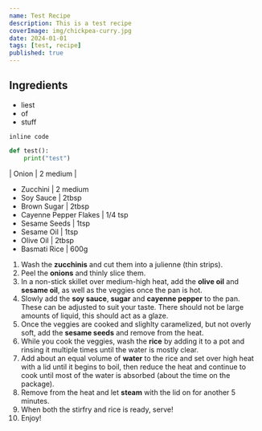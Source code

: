 ```yaml
---
name: Test Recipe
description: This is a test recipe
coverImage: img/chickpea-curry.jpg
date: 2024-01-01
tags: [test, recipe]
published: true
---
```


## Ingredients

- liest
- of
- stuff

`inline code`

```python
def test():
    print("test")
```

| Onion | 2 medium |
*   Zucchini | 2 medium
*   Soy Sauce | 2tbsp
*   Brown Sugar | 2tbsp
*   Cayenne Pepper Flakes | 1/4 tsp
*   Sesame Seeds | 1tsp
*   Sesame Oil | 1tsp
*   Olive Oil | 2tbsp
*   Basmati Rice | 600g

1.  Wash the **zucchinis** and cut them into a julienne (thin strips).
2.  Peel the **onions** and thinly slice them.
3.  In a non-stick skillet over medium-high heat, add the **olive oil** and **sesame oil**, as well as the veggies once the pan is hot.
4.  Slowly add the **soy sauce**, **sugar** and **cayenne pepper** to the pan. These can be adjusted to suit your taste. There should not be large amounts of liquid, this should act as a glaze.
5.  Once the veggies are cooked and slighlty caramelized, but not overly soft, add the **sesame seeds** and remove from the heat.
6.  While you cook the veggies, wash the **rice** by adding it to a pot and rinsing it multiple times until the water is mostly clear.
7.  Add about an equal volume of **water** to the rice and set over high heat with a lid until it begins to boil, then reduce the heat and continue to cook until most of the water is absorbed (about the time on the package).
8.  Remove from the heat and let **steam** with the lid on for another 5 minutes.
9.  When both the stirfry and rice is ready, serve!
10.  Enjoy!

